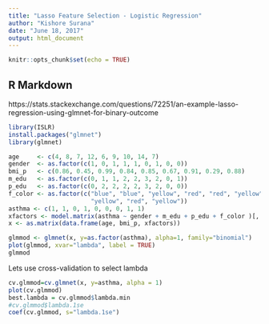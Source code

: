 ```yaml
---
title: "Lasso Feature Selection - Logistic Regression"
author: "Kishore Surana"
date: "June 18, 2017"
output: html_document
---
```


```r
knitr::opts_chunk$set(echo = TRUE)
```

## R Markdown

https://stats.stackexchange.com/questions/72251/an-example-lasso-regression-using-glmnet-for-binary-outcome


```r
library(ISLR)
install.packages("glmnet")
library(glmnet)

age     <- c(4, 8, 7, 12, 6, 9, 10, 14, 7) 
gender  <- as.factor(c(1, 0, 1, 1, 1, 0, 1, 0, 0))
bmi_p   <- c(0.86, 0.45, 0.99, 0.84, 0.85, 0.67, 0.91, 0.29, 0.88) 
m_edu   <- as.factor(c(0, 1, 1, 2, 2, 3, 2, 0, 1))
p_edu   <- as.factor(c(0, 2, 2, 2, 2, 3, 2, 0, 0))
f_color <- as.factor(c("blue", "blue", "yellow", "red", "red", "yellow", 
                       "yellow", "red", "yellow"))
asthma <- c(1, 1, 0, 1, 0, 0, 0, 1, 1)
xfactors <- model.matrix(asthma ~ gender + m_edu + p_edu + f_color )[, -1]
x <- as.matrix(data.frame(age, bmi_p, xfactors))

glmmod <- glmnet(x, y=as.factor(asthma), alpha=1, family="binomial")
plot(glmmod, xvar="lambda", label = TRUE)
glmmod

```

Lets use cross-validation to select lambda

```r
cv.glmmod=cv.glmnet(x, y=asthma, alpha = 1)
plot(cv.glmmod)
best.lambda = cv.glmmod$lambda.min
#cv.glmmod$lambda.1se
coef(cv.glmmod, s="lambda.1se")

```

